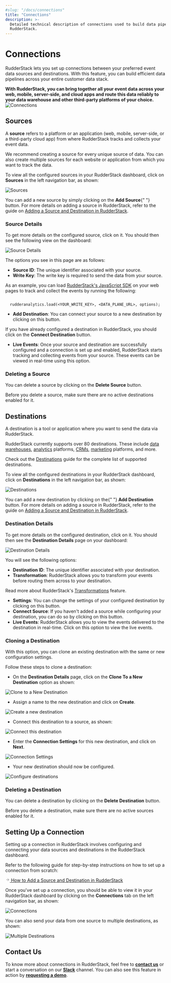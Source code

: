 ```yaml
---
#slug: "/docs/connections"
title: "Connections"
description: >-
  Detailed technical description of connections used to build data pipelines in
  RudderStack.
---
```


# Connections

RudderStack lets you set up connections between your preferred event data sources and destinations. With this feature, you can build efficient data pipelines across your entire customer data stack.

<div class="successBlock">

  <strong>
    With RudderStack, you can bring together all your event data across your
    web, mobile, server-side, and cloud apps and route this data reliably to
    your data warehouse and other third-party platforms of your choice.
  </strong>
</div>

<!-- <img src="../../images/assets/5 (20).png" /> -->

<img src="../../images/assets/5 (20).png" alt="Connections" />

## Sources

A **source** refers to a platform or an application \(web, mobile, server-side, or a third-party cloud app\) from where RudderStack tracks and collects your event data.

<div class="successBlock">

  We recommend creating a source for every unique source of data. You can also
  create multiple sources for each website or application from which you want to
  track the data.
</div>

To view all the configured sources in your RudderStack dashboard, click on **Sources** in the left navigation bar, as shown:

<!-- <img src="../../images/assets/3 (20).png" /> -->

<img src="../../images/assets/3 (20).png" alt="Sources" />

<div class="successBlock">

  You can add a new source by simply clicking on the <strong>Add Source</strong>{" "}
  button. For more details on adding a source in RudderStack, refer to the guide
  on <a href="./adding-source-and-destination-rudderstack">Adding a Source and Destination in RudderStack</a>.
</div>

### Source Details

To get more details on the configured source, click on it. You should then see the following view on the dashboard:

<!-- <img src="../../images/assets/4 (20).png" /> -->

<img src="../../images/assets/4 (20).png" alt="Source Details" />

The options you see in this page are as follows:

- **Source ID**: The unique identifier associated with your source.
- **Write Key**: The write key is required to send the data from your source.

<div class="successBlock">

As an example, you can load <a href="../stream-sources/rudderstack-sdk-integration-guides/rudderstack-javascript-sdk">RudderStack's JavaScript SDK</a> on your web pages to track and collect the events by running the following:

<code class="inline-code">
  rudderanalytics.load(&lt;YOUR_WRITE_KEY&gt;, &lt;DATA_PLANE_URL&gt;, options);
</code>

</div>

- **Add Destination**: You can connect your source to a new destination by clicking on this button.

<div class="successBlock">

  If you have already configured a destination in RudderStack, you should click
  on the <strong>Connect Destination</strong> button.
</div>

- **Live Events**: Once your source and destination are successfully configured and a connection is set up and enabled, RudderStack starts tracking and collecting events from your source. These events can be viewed in real-time using this option.

### Deleting a Source

You can delete a source by clicking on the **Delete Source** button.

<div class="warningBlock">

Before you delete a source, make sure there are no active destinations enabled for it.

</div>

## Destinations

A destination is a tool or application where you want to send the data via RudderStack.

<div class="successBlock">

RudderStack currently supports over 80 destinations. These include <a href="../data-warehouse-integrations">data warehouses</a>, <a href="../destinations/analytics">analytics</a> platforms, <a href="../destinations/crm">CRMs</a>, <a href="../destinations/marketing">marketing</a> platforms, and more.

Check out the <a href="../destinations">Destinations</a> guide for the complete list of supported destinations.

</div>

To view all the configured destinations in your RudderStack dashboard, click on **Destinations** in the left navigation bar, as shown:

<!-- <img src="../../images/assets/7 (13).png" /> -->

<img src="../../images/assets/7 (13).png" alt="Destinations" />

<div class="successBlock">

  You can add a new destination by clicking on the{" "}
  <strong>Add Destination</strong> button. For more details on adding a source
  in RudderStack, refer to the guide on <a href="../get-started/adding-source-and-destination-rudderstack">Adding a Source and Destination in RudderStack</a>.
</div>

### Destination Details

To get more details on the configured destination, click on it. You should then see the **Destination Details** page on your dashboard:

<!-- <img src="../../images/assets/6 (19).png" /> -->

<img src="../../images/assets/6 (19).png" alt="Destination Details" />

You will see the following options:

- **Destination ID**: The unique identifier associated with your destination.
- **Transformation**: RudderStack allows you to transform your events before routing them across to your destination.

<div class="successBlock">

  Read more about RudderStack's <a href="../adding-a-new-user-transformation-in-rudderstack">Transformations</a> feature.
</div>

- **Settings**: You can change the settings of your configured destination by clicking on this button.
- **Connect Source**: If you haven't added a source while configuring your destination, you can do so by clicking on this button.
- **Live Events**: RudderStack allows you to view the events delivered to the destination in real-time. Click on this option to view the live events.

### Cloning a Destination

With this option, you can clone an existing destination with the same or new configuration settings.

Follow these steps to clone a destination:

- On the **Destination Details** page, click on the **Clone To a New Destination** option as shown:

<!-- <img src="../../images/assets/clone-1.png" /> -->

<img src="../../images/assets/clone-1.png" alt="Clone to a New Destination" />
<span class="imageTitle"></span>

- Assign a name to the new destination and click on **Create**.

<!-- <img src="../../images/assets/clone-2.png" /> -->

<img src="../../images/assets/clone-2.png" alt="Create a new destination" />
<span class="imageTitle"></span>

- Connect this destination to a source, as shown:

<!-- <img src="../../images/assets/clone-3.png" /> -->

<img src="../../images/assets/clone-3.png" alt="Connect this destination" />
<span class="imageTitle"></span>

- Enter the **Connection Settings** for this new destination, and click on **Next**.

<!-- <img src="../../images/assets/clone-4.png" /> -->

<img src="../../images/assets/clone-4.png" alt="Connection Settings" />
<span class="imageTitle"></span>

- Your new destination should now be configured.

<!-- <img src="../../images/assets/clone-5.png" /> -->

<img src="../../images/assets/clone-5.png" alt="Configure destinations" />

### Deleting a Destination

You can delete a destination by clicking on the **Delete Destination** button.

<div class="warningBlock">

Before you delete a destination, make sure there are no active sources enabled for it.

</div>

## Setting Up a Connection

Setting up a connection in RudderStack involves configuring and connecting your data sources and destinations in the RudderStack dashboard.

Refer to the following guide for step-by-step instructions on how to set up a connection from scratch:

<a class="pageRef" href="./adding-source-and-destination-rudderstack">
  <div class="pageRefInner">
    <span class="pageRefArrow">
      <svg
        preserveAspectRatio="xMidYMid meet"
        height="1em"
        width="1em"
        fill="none"
        xmlns="http://www.w3.org/2000/svg"
        viewBox="0 0 24 24"
        strokeWidth="2"
        strokeLinecap="round"
        strokeLinejoin="round"
        stroke="currentColor"
        class="rightRefArrow"
      >
        <g>
          <line x1="5" y1="12" x2="19" y2="12"></line>
          <polyline points="12 5 19 12 12 19"></polyline>
        </g>
      </svg>
    </span>
    <span class="mainRefText">
      How to Add a Source and Destination in RudderStack
    </span>
  </div>
</a>

Once you've set up a connection, you should be able to view it in your RudderStack dashboard by clicking on the **Connections** tab on the left navigation bar, as shown:

<!-- <img src="../../images/assets/9 (4).png" /> -->

<img src="../../images/assets/9 (4).png" alt="Connections" />

You can also send your data from one source to multiple destinations, as shown:

<!-- <img src="../../images/assets/8 (7).png" /> -->

<img src="../../images/assets/8 (7).png" alt="Multiple Destinations" />

## Contact Us

To know more about connections in RudderStack, feel free to [**contact us**](mailto:%20docs@rudderstack.com) or start a conversation on our [**Slack**](https://rudderstack.com/join-rudderstack-slack-community) channel. You can also see this feature in action by [**requesting a demo**](https://resources.rudderstack.com/request-a-demo?_ga=2.47794151.1545771517.1607313913-1655106949.1598281099).
